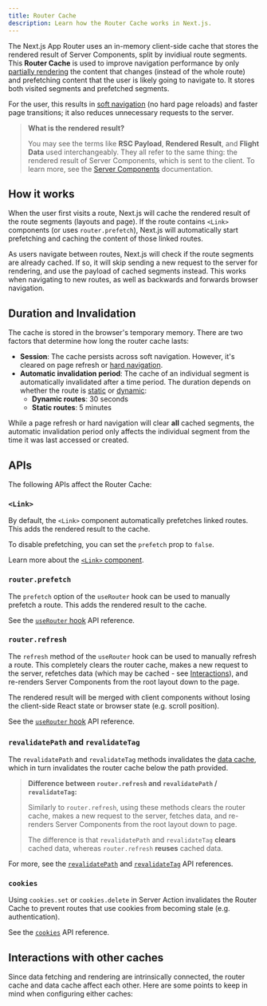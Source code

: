 ```yaml
---
title: Router Cache
description: Learn how the Router Cache works in Next.js.
---
```


The Next.js App Router uses an in-memory client-side cache that stores the rendered result of Server Components, split by invidiual route segments. This **Router Cache** is used to improve navigation performance by only [partially rendering]() the content that changes (instead of the whole route) and prefetching content that the user is likely going to navigate to. It stores both visited segments and prefetched segments.

For the user, this results in [soft navigation]() (no hard page reloads) and faster page transitions; it also reduces unnecessary requests to the server.

> **What is the rendered result?**
>
> You may see the terms like **RSC Payload**, **Rendered Result**, and **Flight Data** used interchangeably. They all refer to the same thing: the rendered result of Server Components, which is sent to the client. To learn more, see the [Server Components]() documentation.

## How it works

When the user first visits a route, Next.js will cache the rendered result of the route segments (layouts and page). If the route contains `<Link>` components (or uses `router.prefetch`), Next.js will automatically start prefetching and caching the content of those linked routes.

As users navigate between routes, Next.js will check if the route segments are already cached. If so, it will skip sending a new request to the server for rendering, and use the payload of cached segments instead. This works when navigating to new routes, as well as backwards and forwards browser navigation.

## Duration and Invalidation

The cache is stored in the browser's temporary memory. There are two factors that determine how long the router cache lasts:

- **Session**: The cache persists across soft navigation. However, it's cleared on page refresh or [hard navigation]().
- **Automatic invalidation period**: The cache of an individual segment is automatically invalidated after a time period. The duration depends on whether the route is [static]() or [dynamic]():
  - **Dynamic routes**: 30 seconds
  - **Static routes**: 5 minutes

While a page refresh or hard navigation will clear **all** cached segments, the automatic invalidation period only affects the individual segment from the time it was last accessed or created.

## APIs

The following APIs affect the Router Cache:

### `<Link>`

By default, the `<Link>` component automatically prefetches linked routes. This adds the rendered result to the cache.

To disable prefetching, you can set the `prefetch` prop to `false`.

Learn more about the [`<Link>` component]().

### `router.prefetch`

The `prefetch` option of the `useRouter` hook can be used to manually prefetch a route. This adds the rendered result to the cache.

See the [`useRouter` hook]() API reference.

### `router.refresh`

The `refresh` method of the `useRouter` hook can be used to manually refresh a route. This completely clears the router cache, makes a new request to the server, refetches data (which may be cached - see [Interactions]()), and re-renders Server Components from the root layout down to the page.

The rendered result will be merged with client components without losing the client-side React state or browser state (e.g. scroll position).

See the [`useRouter` hook]() API reference.

### `revalidatePath` and `revalidateTag`

The `revalidatePath` and `revalidateTag` methods invalidates the [data cache](), which in turn invalidates the router cache below the path provided.

> **Difference between `router.refresh` and `revalidatePath` / `revalidateTag`:**
>
> Similarly to `router.refresh`, using these methods clears the router cache, makes a new request to the server, fetches data, and re-renders Server Components from the root layout down to page.
>
> The difference is that `revalidatePath` and `revalidateTag` **clears** cached data, whereas `router.refresh` **reuses** cached data.

For more, see the [`revalidatePath`]() and [`revalidateTag`]() API references.

### `cookies`

Using `cookies.set` or `cookies.delete` in Server Action invalidates the Router Cache to prevent routes that use cookies from becoming stale (e.g. authentication).

See the [`cookies`]() API reference.

## Interactions with other caches

Since data fetching and rendering are intrinsically connected, the router cache and data cache affect each other. Here are some points to keep in mind when configuring either caches:

<!-- the user expectation is the once you revalidate data, the router cache is updated to reflect the changes.
revalidatePath and revalidateTag should bust the router cache
- https://github.com/vercel/next.js/issues/52075 -->
